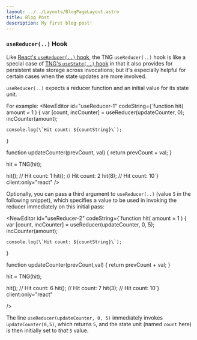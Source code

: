 ```yaml
---
layout: ../../Layouts/BlogPageLayout.astro
title: Blog Post
description: My first blog post!
---
```




### `useReducer(..)` Hook

Like [React's `useReducer(..)` hook](https://reactjs.org/docs/hooks-reference.html#usereducer), the TNG `useReducer(..)` hook is like a special case of [TNG's `useState(..)` hook](#usestate-hook) in that it also provides for persistent state storage across invocations; but it's especially helpful for certain cases when the state updates are more involved.

`useReducer(..)` expects a reducer function and an initial value for its state unit.

For example:
<NewEditor id="useReducer-1"
codeString={`function hit( amount = 1 ) {
    var [count, incCounter] = useReducer(updateCounter, 0);
    incCounter(amount);

    console.log(\`Hit count: ${countString}\`);
}

function updateCounter(prevCount, val) {
    return prevCount + val;
}

hit = TNG(hit);

hit();       // Hit count: 1
hit();       // Hit count: 2
hit(8);      // Hit count: 10`}
client:only="react"
/>

Optionally, you can pass a third argument to `useReducer(..)` (value `5` in the following snippet), which specifies a value to be used in invoking the reducer immediately on this initial pass:

<NewEditor id="useReducer-2" 
codeString={`function hit( amount = 1 ) {
    var [count, incCounter] = useReducer(updateCounter, 0, 5);
    incCounter(amount);

    console.log(\`Hit count: ${countString}\`);
}

function updateCounter(prevCount,val) {
    return prevCount + val;
}

hit = TNG(hit);

hit();       // Hit count: 6
hit();       // Hit count: 7
hit(3);      // Hit count: 10`}
client:only="react"

/>

The line `useReducer(updateCounter, 0, 5)` immediately invokes `updateCounter(0,5)`, which returns `5`, and the state unit (named `count` here) is then initially set to *that* `5` value.